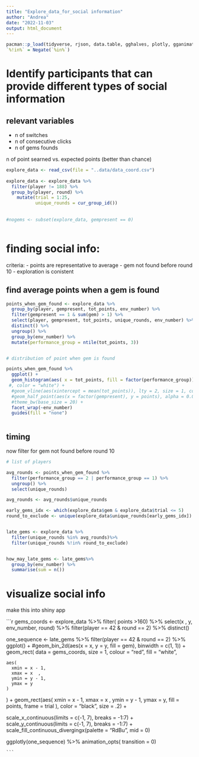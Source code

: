 ```yaml
---
title: "Explore_data_for_social information"
author: "Andrea"
date: "2022-11-03"
output: html_document
---
```



```r

pacman::p_load(tidyverse, rjson, data.table, gghalves, plotly, gganimate, av, colorspace)
`%!in%` = Negate(`%in%`)

```


# Identify participants that can provide different types of social information

## relevant variables

- n of switches
- n of consecutive clicks
- n of gems founds

n of point searned vs. expected points (better than chance)

```r



explore_data <- read_csv(file = "..data/data_coord.csv")
 
explore_data <- explore_data %>% 
  filter(player != 188) %>% 
  group_by(player, round) %>% 
    mutate(trial = 1:25,
           unique_rounds = cur_group_id())
  
  
#nogems <- subset(explore_data, gempresent == 0)



```


# finding social info:

criteria:
- points are representative to average
- gem not found before round 10
- exploration is conistent



## find average points when a gem is found
```r

points_when_gem_found <- explore_data %>% 
  group_by(player, gempresent, tot_points, env_number) %>% 
  filter(gempresent == 1 & sum(gem) > 1) %>% 
  select(player, gempresent, tot_points, unique_rounds, env_number) %>% 
  distinct() %>% 
  ungroup() %>% 
  group_by(env_number) %>% 
  mutate(performance_group = ntile(tot_points, 3))


# distribution of point when gem is found

points_when_gem_found %>% 
  ggplot() +
  geom_histogram(aes( x = tot_points, fill = factor(performance_group)), binwidth = 40)+
 #, color = "white") +
  #geom_vline(aes(xintercept = mean(tot_points)), lty = 2, size = 1, color = 'black') + 
  #geom_half_point(aes(x = factor(gempresent), y = points), alpha = 0.02) +
  #theme_bw(base_size = 20) +
  facet_wrap(~env_number)
  guides(fill = "none")



```

## timing

now filter for gem not found before round 10

```r
# list of players 

avg_rounds <- points_when_gem_found %>% 
  filter(performance_group == 2 | performance_group == 1) %>% 
  ungroup() %>% 
  select(unique_rounds)

avg_rounds <- avg_rounds$unique_rounds

early_gems_idx <- which(explore_data$gem & explore_data$trial <= 5)
round_to_exclude <- unique(explore_data$unique_rounds[early_gems_idx])


late_gems <- explore_data %>% 
  filter(unique_rounds %in% avg_rounds)%>% 
  filter(unique_rounds %!in% round_to_exclude)


how_may_late_gems <- late_gems%>% 
  group_by(env_number) %>% 
  summarise(sum = n())

```

# visualize social info

make this into shiny app

```r

gems_coords <- explore_data %>% 
  filter( points >160) %>% 
  select(x , y, env_number, round) %>% 
  filter(player == 42 & round == 2) %>%
  distinct()


one_sequence <- late_gems %>%
  filter(player == 42 & round == 2) %>%
  ggplot() +
  #geom_bin_2d(aes(x = x, y = y, fill = gem), binwidth = c(1, 1)) +
    geom_rect(
    data = gems_coords,
    size = 1,
    colour = "red",
    fill = "white",
  
    aes(
      xmin = x - 1,
      xmax = x  ,
      ymin = y - 1,
      ymax = y
    )
  ) +
    geom_rect(aes(
    xmin = x - 1,
    xmax = x  ,
    ymin = y - 1,
    ymax = y,
    fill = points,
    frame = trial
  ),
  color = "black",
  size = .2) +
  
  scale_x_continuous(limits = c(-1, 7), breaks = -1:7) +
  scale_y_continuous(limits = c(-1, 7), breaks = -1:7) +
  scale_fill_continuous_divergingx(palette = "RdBu", mid = 0)

  ggplotly(one_sequence) %>% 
          animation_opts( transition = 0)


    ```



  